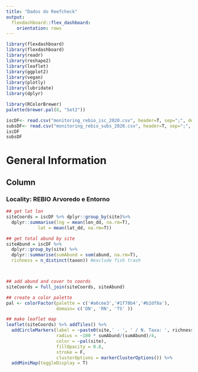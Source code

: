---
title: "Dados do Reefcheck"
output: 
  flexdashboard::flex_dashboard:
    orientation: rows
---

```{r setup, include=FALSE}
library(flexdashboard)
library(flexdashboard)
library(readr)
library(reshape2)
library(leaflet)
library(ggplot2)
library(vegan)
library(plotly)
library(lubridate)
library(dplyr)

library(RColorBrewer)
palette(brewer.pal(8, "Set2"))
```
```{r dataread, eval=FALSE, include=FALSE}

iscDF<- read.csv("monitoring_rebio_isc_2020.csv", header=T, sep=";", dec=".")
subsDF<- read.csv("monitoring_rebio_subs_2020.csv", header=T, sep=";", dec=".")
iscDF
subsDF

```

General Information
======================================================================

Column
-----------------------------------------------------------------------

### Locality: REBIO Arvoredo e Entorno

```{r map}
## get lat lon
siteCoords = iscDF %>% dplyr::group_by(site)%>% 
  dplyr::summarise(lng = mean(lon_dd, na.rm=T), 
            lat = mean(lat_dd, na.rm=T))

## get total abund by site
siteAbund = iscDF %>%  
  dplyr::group_by(site) %>% 
  dplyr::summarise(sumAbund = sum(abund, na.rm=T),
  richness = n_distinct(taxon)) #exclude fish trash



## add abund and cover to coords
siteCoords = full_join(siteCoords, siteAbund)

## create a color palette
pal <- colorFactor(palette = c('#a6cee3','#1f78b4','#b2df8a'),
                   domain= c('DN', 'RN', 'TS' ))

## make leaflet map
leaflet(siteCoords) %>% addTiles() %>% 
  addCircleMarkers(label = ~paste0(site,' - ', ' / N. Taxa: ', richness), 
                   radius = ~100 * sumAbund/(sumAbund)/4,
                   color = ~pal(site), 
                   fillOpacity = 0.8,
                   stroke = F,
                   clusterOptions = markerClusterOptions()) %>% 
  addMiniMap(toggleDisplay = T)

```






